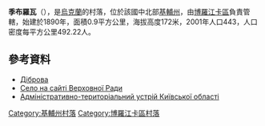 {{coord|50|32|1|N|30|1|56|E|scale:30000|display=title}}

'''季布羅瓦'''（{{lang-uk|Діброва}}），是[[烏克蘭|烏克蘭]]的村落，位於該國中北部[[基輔州|基輔州]]，由[[博羅江卡區|博羅江卡區]]負責管轄，始建於1890年，面積0.9平方公里，海拔高度172米，2001年人口443，人口密度每平方公里492.22人。

==參考資料==
* [http://w1.c1.rada.gov.ua/pls/z7502/A005?rdat1=04.11.2012&rf7571=15287 Діброва]{{dead link|date=2017年12月 |bot=InternetArchiveBot |fix-attempted=yes }}
* [http://gska2.rada.gov.ua/pls/z7502/A005?rf7571=15287 Село на сайті Верховної Ради]{{dead link|date=2017年12月 |bot=InternetArchiveBot |fix-attempted=yes }}
* [https://web.archive.org/web/20120205185904/http://www.rada.gov.ua/zakon/new/ADM/zmistko.html Адміністративно-територіальний устрій Київської області] {{ref-uk}}

{{DEFAULTSORT:Діброво-Ленінське}}
[[Category:基輔州村落|Category:基輔州村落]]
[[Category:博羅江卡區村落|Category:博羅江卡區村落]]


{{Kiev-geo-stub}}